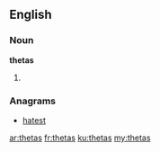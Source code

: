 ==English==

===Noun===
'''thetas'''
# {{plural of|[[theta]]}}

===Anagrams===
* [[hatest#English|hatest]]

[[ar:thetas]]
[[fr:thetas]]
[[ku:thetas]]
[[my:thetas]]